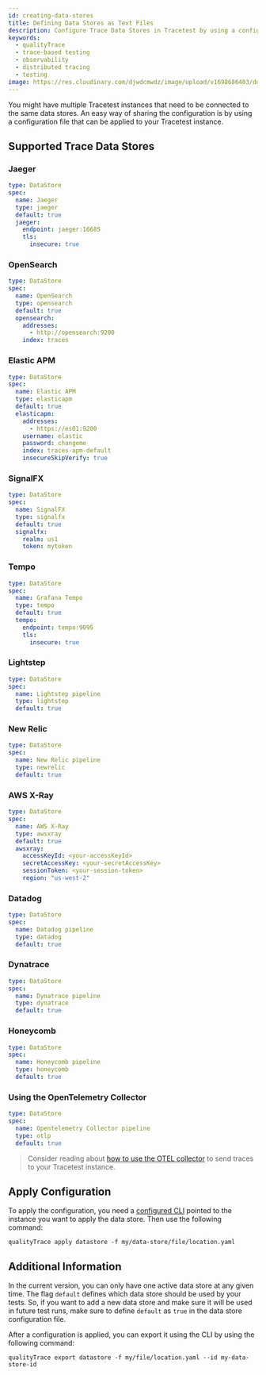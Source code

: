 ```yaml
---
id: creating-data-stores
title: Defining Data Stores as Text Files
description: Configure Trace Data Stores in Tracetest by using a configuration file that can be applied to your Tracetest instance.
keywords:
  - qualityTrace
  - trace-based testing
  - observability
  - distributed tracing
  - testing
image: https://res.cloudinary.com/djwdcmwdz/image/upload/v1698686403/docs/Blog_Thumbnail_14_rsvkmo.jpg
---
```


You might have multiple Tracetest instances that need to be connected to the same data stores. An easy way of sharing the configuration is by using a configuration file that can be applied to your Tracetest instance.

## Supported Trace Data Stores

### Jaeger

```yaml
type: DataStore
spec:
  name: Jaeger
  type: jaeger
  default: true
  jaeger:
    endpoint: jaeger:16685
    tls:
      insecure: true
```

### OpenSearch

```yaml
type: DataStore
spec:
  name: OpenSearch
  type: opensearch
  default: true
  opensearch:
    addresses:
      - http://opensearch:9200
    index: traces
```

### Elastic APM

```yaml
type: DataStore
spec:
  name: Elastic APM
  type: elasticapm
  default: true
  elasticapm:
    addresses:
      - https://es01:9200
    username: elastic
    password: changeme
    index: traces-apm-default
    insecureSkipVerify: true
```

### SignalFX

```yaml
type: DataStore
spec:
  name: SignalFX
  type: signalfx
  default: true
  signalfx:
    realm: us1
    token: mytoken
```

### Tempo

```yaml
type: DataStore
spec:
  name: Grafana Tempo
  type: tempo
  default: true
  tempo:
    endpoint: tempo:9095
    tls:
      insecure: true
```

### Lightstep

```yaml
type: DataStore
spec:
  name: Lightstep pipeline
  type: lightstep
  default: true
```

### New Relic

```yaml
type: DataStore
spec:
  name: New Relic pipeline
  type: newrelic
  default: true
```

### AWS X-Ray

```yaml
type: DataStore
spec:
  name: AWS X-Ray
  type: awsxray
  default: true
  awsxray:
    accessKeyId: <your-accessKeyId>
    secretAccessKey: <your-secretAccessKey>
    sessionToken: <your-session-token>
    region: "us-west-2"
```

### Datadog

```yaml
type: DataStore
spec:
  name: Datadog pipeline
  type: datadog
  default: true
```

### Dynatrace

```yaml
type: DataStore
spec:
  name: Dynatrace pipeline
  type: dynatrace
  default: true
```

### Honeycomb

```yaml
type: DataStore
spec:
  name: Honeycomb pipeline
  type: honeycomb
  default: true
```

### Using the OpenTelemetry Collector

```yaml
type: DataStore
spec:
  name: Opentelemetry Collector pipeline
  type: otlp
  default: true
```

> Consider reading about [how to use the OTEL collector](/configuration/connecting-to-data-stores/opentelemetry-collector) to send traces to your Tracetest instance.

## Apply Configuration

To apply the configuration, you need a [configured CLI](/cli/configuring-your-cli) pointed to the instance you want to apply the data store. Then use the following command:

```
qualityTrace apply datastore -f my/data-store/file/location.yaml
```

## Additional Information

In the current version, you can only have one active data store at any given time. The flag `default` defines which data store should be used by your tests. So, if you want to add a new data store and make sure it will be used in future test runs, make sure to define `default` as `true` in the data store configuration file.

After a configuration is applied, you can export it using the CLI by using the following command:

```
qualityTrace export datastore -f my/file/location.yaml --id my-data-store-id
```
